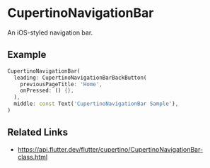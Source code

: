 

<Meta of={CupertinoNavigationBarStories} />

# CupertinoNavigationBar

An iOS-styled navigation bar.

## Example

```dart liveslice=CupertinoNavigationBar
CupertinoNavigationBar(
  leading: CupertinoNavigationBarBackButton(
    previousPageTitle: 'Home',
    onPressed: () {},
  ),
  middle: const Text('CupertinoNavigationBar Sample'),
)
```

## Related Links

- https://api.flutter.dev/flutter/cupertino/CupertinoNavigationBar-class.html
